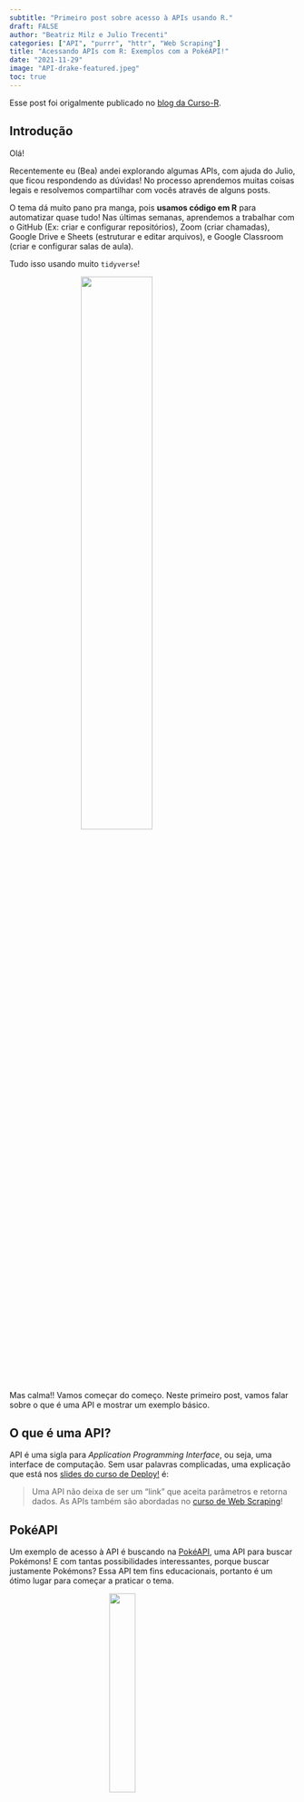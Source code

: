 ```yaml
---
subtitle: "Primeiro post sobre acesso à APIs usando R."
draft: FALSE
author: "Beatriz Milz e Julio Trecenti"
categories: ["API", "purrr", "httr", "Web Scraping"]
title: "Acessando APIs com R: Exemplos com a PokéAPI!"
date: "2021-11-29"
image: "API-drake-featured.jpeg"
toc: true
---
```


::: callout-tip
Esse post foi origalmente publicado no [blog da Curso-R](https://blog.curso-r.com/posts/2021-11-29-api-pokemon/).
:::


## Introdução

Olá!

Recentemente eu (Bea) andei explorando algumas APIs, com ajuda do Julio, que ficou respondendo as dúvidas!
No processo aprendemos muitas coisas legais e resolvemos compartilhar com vocês através de alguns posts.

O tema dá muito pano pra manga, pois **usamos código em R** para automatizar quase tudo!
Nas últimas semanas, aprendemos a trabalhar com o GitHub (Ex: criar e configurar repositórios), Zoom (criar chamadas), Google Drive e Sheets (estruturar e editar arquivos), e Google Classroom (criar e configurar salas de aula).

Tudo isso usando muito `tidyverse`!

<img src="https://media.giphy.com/media/xT0xeJpnrWC4XWblEk/giphy-downsized-large.gif" width="50%" style="display: block; margin: auto;"/>

Mas calma!!
Vamos começar do começo.
Neste primeiro post, vamos falar sobre o que é uma API e mostrar um exemplo básico.

## O que é uma API?

API é uma sigla para *Application Programming Interface*, ou seja, uma interface de computação.
Sem usar palavras complicadas, uma explicação que está nos [slides do curso de Deploy!](https://curso-r.github.io/main-deploy/docs/index.html#12)
é:

> Uma API não deixa de ser um "link" que aceita parâmetros e retorna dados.
> As APIs também são abordadas no [curso de Web Scraping](https://curso-r.github.io/main-web-scraping/slides/02-introducao-ao-ws.html#8)!

## PokéAPI

Um exemplo de acesso à API é buscando na [PokéAPI](https://pokeapi.co/), uma API para buscar Pokémons!
E com tantas possibilidades interessantes, porque buscar justamente Pokémons?
Essa API tem fins educacionais, portanto é um ótimo lugar para começar a praticar o tema.

<img src="https://media.giphy.com/media/giEBaPNKEtjZtK43oX/giphy.gif" width="30%" style="display: block; margin: auto;"/>

O primeiro passo para acessar qualquer API é procurar uma documentação.

[Na documentação do PokéAPI](https://pokeapi.co/docs/v2), é mostrado que devemos usar o seguinte padrão:

    GET https://pokeapi.co/api/v2/{endpoint}/

Isso significa que devemos fazer uma requisição `GET` (apenas para consultar dados), começar com a *url base* (é a parte que não muda: `https://pokeapi.co/api/v2/`) e complementar com os parâmetros da busca (que chamamos de *endpoint*).

O pacote [`httr`](https://cran.r-project.org/web/packages/httr/vignettes/quickstart.html) é muito usado para acessar APIs através do R, e disponibiliza uma função chamada `httr::GET()` para fazer esse tipo de acesso!

Por exemplo:

``` r
# url_base - nunca muda na mesma API
url_base <- "https://pokeapi.co/api/v2"      
# endpoint - é o que muda o resultado
endpoint <- "/pokemon/ditto"                 
# precisamos colar os textos para criar o link
u_pokemon <- paste0(url_base, endpoint) 
# ver como o texto ficou colado
# u_pokemon 
# > "https://pokeapi.co/api/v2/pokemon/ditto"
# fazer a requisição do tipo GET
r_pokemon <- httr::GET(u_pokemon) 
r_pokemon
```

    Response [https://pokeapi.co/api/v2/pokemon/ditto]
      Date: 2021-12-06 13:16
      Status: 200
      Content-Type: application/json; charset=utf-8
      Size: 22.3 kB

Esse resultado é um pouco diferente do que estamos acostumados!
O que é mais importante de reparar é o status, pois indica se a requisição foi bem sucedida.
`Status: 200` significa que deu certo!
:)

As APIs costumam retornar arquivos `JSON`, e para acessar o conteúdo que foi obtido podemos usar a função `httr::content()`:

``` r
c_pokemon <- httr::content(r_pokemon)
```

Ao salvar o resultado da função em um objeto, podemos ver que agora a classe dele é uma lista:

``` r
class(c_pokemon)
```

    [1] "list"

Podemos manipular essa lista com funções do `tidyverse` para obter uma tabela, assim fica mais fácil de trabalhar.
Mas atenção, da seguinte forma ela ainda não está no formato `tidy`!
[Saiba mais o que são dados tidy no material do curso de Faxina de Dados](https://curso-r.github.io/main-faxina/slides/02-introducao-faxina.html#1).

``` r
library(magrittr)
dados_ditto <- c_pokemon %>%
  purrr::map(unlist, recursive = TRUE) %>%
  purrr::map(tibble::enframe) %>%
  purrr::map_dfr(
    ~dplyr::mutate(.x, dplyr::across(.fns = as.character)), 
    .id = "id"
  )
dplyr::glimpse(dados_ditto)
```

    Rows: 396
    Columns: 3
    $ id    <chr> "abilities", "abilities", "abilities", "abilities", "abilities",…
    $ name  <chr> "ability.name", "ability.url", "is_hidden", "slot", "ability.nam…
    $ value <chr> "limber", "https://pokeapi.co/api/v2/ability/7/", "FALSE", "1", …

<img src="https://media.giphy.com/media/pbGSpeX860JxK/giphy.gif" width="50%" style="display: block; margin: auto;"/>

Agora você pode usar o que aprendemos para pesquisar outros Pokémons!
Quem sabe explorar a teoria de que o Ditto é um clone falho do Mew?

``` r
dados_mew <- "https://pokeapi.co/api/v2/pokemon/mew" %>% 
  httr::GET() %>% 
  httr::content() %>%
  purrr::map(unlist, recursive = TRUE) %>%
  purrr::map(tibble::enframe) %>%
  purrr::map_dfr(
    ~dplyr::mutate(.x, dplyr::across(.fns = as.character)), 
    .id = "id"
  )
dplyr::glimpse(dados_mew)
```

    Rows: 10,083
    Columns: 3
    $ id    <chr> "abilities", "abilities", "abilities", "abilities", "base_experi…
    $ name  <chr> "ability.name", "ability.url", "is_hidden", "slot", "1", "name",…
    $ value <chr> "synchronize", "https://pokeapi.co/api/v2/ability/28/", "FALSE",…

Saiba mais sobre a teoria aqui:

<center>

<iframe width="560" height="315" src="https://www.youtube.com/embed/UQbCZ2cGj4I" title="YouTube video player" frameborder="0" allow="accelerometer; autoplay; clipboard-write; encrypted-media; gyroscope; picture-in-picture" allowfullscreen>

</iframe>

</center>

É isso!
Dúvidas, sugestões e críticas, mande aqui nos comentários.
**Comentem também quais exemplos, dentre os que foram listados, vocês gostariam de saber mais!!**

Até a próxima!

## Você pode se interessar também por...

-   [Slides do curso de Deploy](https://curso-r.github.io/main-deploy/docs/index.html#12)

-   [Slides do curso de Web Scraping sobre APIs](https://curso-r.github.io/main-web-scraping/slides/02-introducao-ao-ws.html#8)

-   [Slides do curso de Faxina sobre tidy data](https://curso-r.github.io/main-faxina/slides/02-introducao-faxina.html#1)

-   Pacote [`httr`](https://cran.r-project.org/web/packages/httr/vignettes/quickstart.html)
